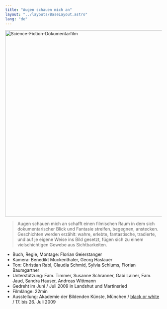 ```yaml
---
title: "Augen schauen mich an"
layout: "../layouts/BaseLayout.astro"
lang: "de"
---
```



<Image src={hero} width="600" alt="Science-Fiction-Dokumentarfilm" />

<Blockquote author="Sebastian Markt">
  Augen schauen mich an schafft einen filmischen Raum in dem sich
  dokumentarischer Blick und Fantasie streifen, begegnen, anstecken. Geschichten
  werden erzählt: wahre, erlebte, fantastische, tradierte, und auf je eigene
  Weise ins Bild gesetzt, fügen sich zu einem vielschichtigen Gewebe aus
  Sichtbarkeiten.
</Blockquote>

- Buch, Regie, Montage: Florian Geierstanger
- Kamera: Benedikt Muckenthaler, Georg Haslauer
- Ton: Christian Rabl, Claudia Schmid, Sylvia Schlums, Florian Baumgartner
- Unterstützung: Fam. Timmer, Susanne Schranner, Gabi Lainer, Fam. Jaud, Sandra Hauser, Andreas Wittmann
- Gedreht im Juni / Juli 2009 in Landshut und Martinsried
- Filmlänge: 22min
- Ausstellung: Akademie der Bildenden Künste, München / [black or white](/assets/2009_blackorwhite_einladungskarte.pdf) / 17. bis 26. Juli 2009
